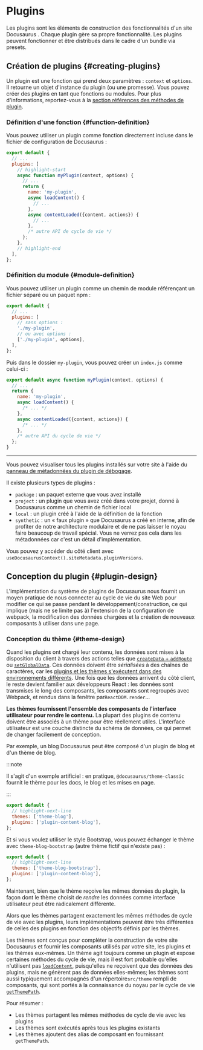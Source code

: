 # Plugins

Les plugins sont les éléments de construction des fonctionnalités d'un site Docusaurus . Chaque plugin gère sa propre fonctionnalité. Les plugins peuvent fonctionner et être distribués dans le cadre d'un bundle via presets.

## Création de plugins {#creating-plugins}

Un plugin est une fonction qui prend deux paramètres : `context` et `options`. Il retourne un objet d'instance du plugin (ou une promesse). Vous pouvez créer des plugins en tant que fonctions ou modules. Pour plus d'informations, reportez-vous à la [section références des méthodes de plugin](../api/plugin-methods/README.mdx).

### Définition d'une fonction {#function-definition}

Vous pouvez utiliser un plugin comme fonction directement incluse dans le fichier de configuration de Docusaurus :

```js title="docusaurus.config.js"
export default {
  // ...
  plugins: [
    // highlight-start
    async function myPlugin(context, options) {
      // ...
      return {
        name: 'my-plugin',
        async loadContent() {
          // ...
        },
        async contentLoaded({content, actions}) {
          // ...
        },
        /* autre API de cycle de vie */
      };
    },
    // highlight-end
  ],
};
```

### Définition du module {#module-definition}

Vous pouvez utiliser un plugin comme un chemin de module référençant un fichier séparé ou un paquet npm :

```js title="docusaurus.config.js"
export default {
  // ...
  plugins: [
    // sans options :
    './my-plugin',
    // ou avec options :
    ['./my-plugin', options],
  ],
};
```

Puis dans le dossier `my-plugin`, vous pouvez créer un `index.js` comme celui-ci :

```js title="my-plugin/index.js"
export default async function myPlugin(context, options) {
  // ...
  return {
    name: 'my-plugin',
    async loadContent() {
      /* ... */
    },
    async contentLoaded({content, actions}) {
      /* ... */
    },
    /* autre API du cycle de vie */
  };
}
```

---

Vous pouvez visualiser tous les plugins installés sur votre site à l'aide du [panneau de métadonnées du plugin de débogage](/__docusaurus/debug/metadata).

Il existe plusieurs types de plugins :

- `package` : un paquet externe que vous avez installé
- `project` : un plugin que vous avez créé dans votre projet, donné à Docusaurus comme un chemin de fichier local
- `local` : un plugin créé à l'aide de la définition de la fonction
- `synthetic` : un « faux plugin » que Docusaurus a créé en interne, afin de profiter de notre architecture modulaire et de ne pas laisser le noyau faire beaucoup de travail spécial. Vous ne verrez pas cela dans les métadonnées car c'est un détail d'implémentation.

Vous pouvez y accéder du côté client avec `useDocusaurusContext().siteMetadata.pluginVersions`.

## Conception du plugin {#plugin-design}

L'implémentation du système de plugins de Docusaurus nous fournit un moyen pratique de nous connecter au cycle de vie du site Web pour modifier ce qui se passe pendant le développement/construction, ce qui implique (mais ne se limite pas à) l'extension de la configuration de webpack, la modification des données chargées et la création de nouveaux composants à utiliser dans une page.

### Conception du thème {#theme-design}

Quand les plugins ont chargé leur contenu, les données sont mises à la disposition du client à travers des actions telles que [`createData` + `addRoute`](../api/plugin-methods/lifecycle-apis.mdx#addRoute) ou [`setGlobalData`](../api/plugin-methods/lifecycle-apis.mdx#setGlobalData). Ces données doivent être _sérialisées_ à des chaînes de caractères, car les [plugins et les thèmes s'exécutent dans des environnements différents](./architecture.mdx). Une fois que les données arrivent du côté client, le reste devient familier aux développeurs React : les données sont transmises le long des composants, les composants sont regroupés avec Webpack, et rendus dans la fenêtre par`ReactDOM.render`...

**Les thèmes fournissent l'ensemble des composants de l'interface utilisateur pour rendre le contenu.** La plupart des plugins de contenu doivent être associés à un thème pour être réellement utiles. L'interface utilisateur est une couche distincte du schéma de données, ce qui permet de changer facilement de conception.

Par exemple, un blog Docusaurus peut être composé d'un plugin de blog et d'un thème de blog.

:::note

Il s'agit d'un exemple artificiel : en pratique, `@docusaurus/theme-classic` fournit le thème pour les docs, le blog et les mises en page.

:::

```js title="docusaurus.config.js"
export default {
  // highlight-next-line
  themes: ['theme-blog'],
  plugins: ['plugin-content-blog'],
};
```

Et si vous voulez utiliser le style Bootstrap, vous pouvez échanger le thème avec `theme-blog-bootstrap` (autre thème fictif qui n'existe pas) :

```js title="docusaurus.config.js"
export default {
  // highlight-next-line
  themes: ['theme-blog-bootstrap'],
  plugins: ['plugin-content-blog'],
};
```

Maintenant, bien que le thème reçoive les mêmes données du plugin, la façon dont le thème choisit de _rendre_ les données comme interface utilisateur peut être radicalement différente.

Alors que les thèmes partagent exactement les mêmes méthodes de cycle de vie avec les plugins, leurs implémentations peuvent être très différentes de celles des plugins en fonction des objectifs définis par les thèmes.

Les thèmes sont conçus pour compléter la construction de votre site Docusaurus et fournir les composants utilisés par votre site, les plugins et les thèmes eux-mêmes. Un thème agit toujours comme un plugin et expose certaines méthodes du cycle de vie, mais il est fort probable qu'elles n'utilisent pas [`loadContent`](../api/plugin-methods/lifecycle-apis.mdx#loadContent), puisqu'elles ne reçoivent que des données des plugins, mais ne génèrent pas de données elles-mêmes; les thèmes sont aussi typiquement accompagnés d'un répertoire`src/theme` rempli de composants, qui sont portés à la connaissance du noyau par le cycle de vie [`getThemePath`](../api/plugin-methods/extend-infrastructure.mdx#getThemePath).

Pour résumer :

- Les thèmes partagent les mêmes méthodes de cycle de vie avec les plugins
- Les thèmes sont exécutés après tous les plugins existants
- Les thèmes ajoutent des alias de composant en fournissant `getThemePath`.
